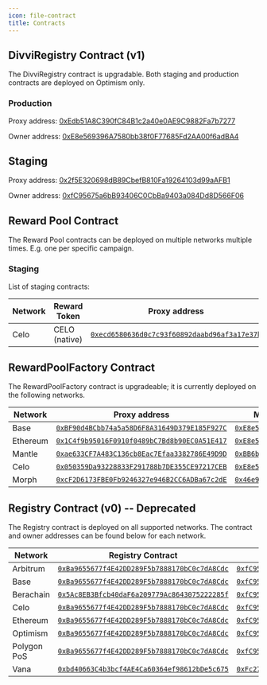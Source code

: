 ```yaml
---
icon: file-contract
title: Contracts
---
```

## DivviRegistry Contract (v1)

The DivviRegistry contract is upgradable. Both staging and production contracts are deployed on Optimism only.

### Production

Proxy address: [0xEdb51A8C390fC84B1c2a40e0AE9C9882Fa7b7277](https://optimistic.etherscan.io/address/0xEdb51A8C390fC84B1c2a40e0AE9C9882Fa7b7277)

Owner address: [0xE8e569396A7580bb38f0F77685Fd2AA00f6adBA4](https://app.safe.global/home?safe=oeth:0xE8e569396A7580bb38f0F77685Fd2AA00f6adBA4)

## Staging

Proxy address: [0x2f5E320698dB89CbefB810Fa19264103d99aAFB1](https://optimistic.etherscan.io/address/0x2f5E320698dB89CbefB810Fa19264103d99aAFB1)

Owner address: [0xfC95675a6bB93406C0CbBa9403a084Dd8D566F06](https://app.safe.global/home?safe=oeth:0xfC95675a6bB93406C0CbBa9403a084Dd8D566F06)

## Reward Pool Contract

The Reward Pool contracts can be deployed on multiple networks multiple times. E.g. one per specific campaign.

### Staging

List of staging contracts:

| Network | Reward Token  | Proxy address                                                                                                          | Multisig Address (has both Owner and Manager roles)                                                                                    |
| ------- | ------------- | ---------------------------------------------------------------------------------------------------------------------- | -------------------------------------------------------------------------------------------------------------------------------------- |
| Celo    | CELO (native) | [`0xecd6580636d0c7c93f60892daabd96af3a17e37b`](https://celoscan.io/address/0xecd6580636d0c7c93f60892daabd96af3a17e37b) | [`0xfC95675a6bB93406C0CbBa9403a084Dd8D566F06`](https://app.safe.global/home?safe=celo:celo:0xfC95675a6bB93406C0CbBa9403a084Dd8D566F06) |

## RewardPoolFactory Contract

The RewardPoolFactory contract is upgradeable; it is currently deployed on the following networks.

| Network  | Proxy address                                                                                                                  | Multisig Address (has Owner role)                                                                                                  |
| -------- | ------------------------------------------------------------------------------------------------------------------------------ | ---------------------------------------------------------------------------------------------------------------------------------- |
| Base     | [`0xBF90d4BCbb74a5a58D6F8A31649D379E185F927C`](https://basescan.org/address/0xBF90d4BCbb74a5a58D6F8A31649D379E185F927C)        | [`0xE8e569396A7580bb38f0F77685Fd2AA00f6adBA4`](https://app.safe.global/home?safe=base:0xE8e569396A7580bb38f0F77685Fd2AA00f6adBA4)  |
| Ethereum | [`0x1C4f9b95016F0910f0489bC7Bd8b90EC0A51E417`](https://etherscan.io/address/0x1C4f9b95016F0910f0489bC7Bd8b90EC0A51E417)        | [`0xE8e569396A7580bb38f0F77685Fd2AA00f6adBA4`](https://app.safe.global/home?safe=eth:0xE8e569396A7580bb38f0F77685Fd2AA00f6adBA4)   |
| Mantle   | [`0xae633CF7A483C136cb8Eac7Efaa3382786E49D9D`](https://mantlescan.xyz/address/0xae633CF7A483C136cb8Eac7Efaa3382786E49D9D)      | [`0xBB6b913CE4E7c857EAe9ecd7Bf4912ee0578777A`](https://app.safe.global/home?safe=mnt:0xBB6b913CE4E7c857EAe9ecd7Bf4912ee0578777A)   |
| Celo     | [`0x050359Da93228833F291788b7DE355CE97217CEB`](https://celoscan.io/address/0x050359Da93228833F291788b7DE355CE97217CEB)         | [`0xE8e569396A7580bb38f0F77685Fd2AA00f6adBA4`](https://app.safe.global/home?safe=celo:0xE8e569396A7580bb38f0F77685Fd2AA00f6adBA4)  |
| Morph    | [`0xcF2D6173FBE0Fb9246327e946B2CC6ADBa67c2dE`](https://explorer.morphl2.io/address/0xcF2D6173FBE0Fb9246327e946B2CC6ADBa67c2dE) | [`0x46e9B2B7749b1359C1025Db41755De31E3029825`](https://safe.morphl2.io/home?safe=morph:0x46e9B2B7749b1359C1025Db41755De31E3029825) |

## Registry Contract (v0) -- Deprecated

The Registry contract is deployed on all supported networks. The contract and owner addresses can be found below for each network.

| Network     | Registry Contract                                                                                                                  | Multisig Address                                                                                                                       |
| ----------- | ---------------------------------------------------------------------------------------------------------------------------------- | -------------------------------------------------------------------------------------------------------------------------------------- |
| Arbitrum    | [`0xBa9655677f4E42DD289F5b7888170bC0c7dA8Cdc`](https://arbiscan.io/address/0xBa9655677f4E42DD289F5b7888170bC0c7dA8Cdc)             | [`0xfC95675a6bB93406C0CbBa9403a084Dd8D566F06`](https://app.safe.global/home?safe=arb1:0xfC95675a6bB93406C0CbBa9403a084Dd8D566F06)      |
| Base        | [`0xBa9655677f4E42DD289F5b7888170bC0c7dA8Cdc`](https://basescan.org/address/0xba9655677f4e42dd289f5b7888170bc0c7da8cdc)            | [`0xfC95675a6bB93406C0CbBa9403a084Dd8D566F06`](https://app.safe.global/home?safe=base:0xfC95675a6bB93406C0CbBa9403a084Dd8D566F06)      |
| Berachain   | [`0x5Ac8EB3Bfcb40daF6a209779Ac8643075222285f`](https://berascan.com/address/0x5Ac8EB3Bfcb40daF6a209779Ac8643075222285f)            | [`0xfC95675a6bB93406C0CbBa9403a084Dd8D566F06`](https://app.safe.global/apps?safe=berachain:0xfC95675a6bB93406C0CbBa9403a084Dd8D566F06) |
| Celo        | [`0xBa9655677f4E42DD289F5b7888170bC0c7dA8Cdc`](https://celoscan.io/address/0xba9655677f4e42dd289f5b7888170bc0c7da8cdc)             | [`0xfC95675a6bB93406C0CbBa9403a084Dd8D566F06`](https://app.safe.global/home?safe=celo:0xfC95675a6bB93406C0CbBa9403a084Dd8D566F06)      |
| Ethereum    | [`0xBa9655677f4E42DD289F5b7888170bC0c7dA8Cdc`](https://etherscan.io/address/0xBa9655677f4E42DD289F5b7888170bC0c7dA8Cdc)            | [`0xfC95675a6bB93406C0CbBa9403a084Dd8D566F06`](https://app.safe.global/home?safe=eth:0xfC95675a6bB93406C0CbBa9403a084Dd8D566F06)       |
| Optimism    | [`0xBa9655677f4E42DD289F5b7888170bC0c7dA8Cdc`](https://optimistic.etherscan.io/address/0xba9655677f4e42dd289f5b7888170bc0c7da8cdc) | [`0xfC95675a6bB93406C0CbBa9403a084Dd8D566F06`](https://app.safe.global/home?safe=oeth:0xfC95675a6bB93406C0CbBa9403a084Dd8D566F06)      |
| Polygon PoS | [`0xBa9655677f4E42DD289F5b7888170bC0c7dA8Cdc`](https://polygonscan.com/address/0xBa9655677f4E42DD289F5b7888170bC0c7dA8Cdc)         | [`0xfC95675a6bB93406C0CbBa9403a084Dd8D566F06`](https://app.safe.global/home?safe=matic:0xfC95675a6bB93406C0CbBa9403a084Dd8D566F06)     |
| Vana        | [`0xbd40663C4b3bcf4AE4Ca60364ef98612bDe5c675`](https://vanascan.io/address/0xbd40663C4b3bcf4AE4Ca60364ef98612bDe5c675)             | [`0xFc273c89EE7570Fa154091ca6068683Af2293cF7`](https://safe.vana.org/home?safe=vana:0xFc273c89EE7570Fa154091ca6068683Af2293cF7)        |



<EditPage editUrl="https://github.com/divvi-xyz/divvi-protocol/edit/main/docs/contracts.mdx" />